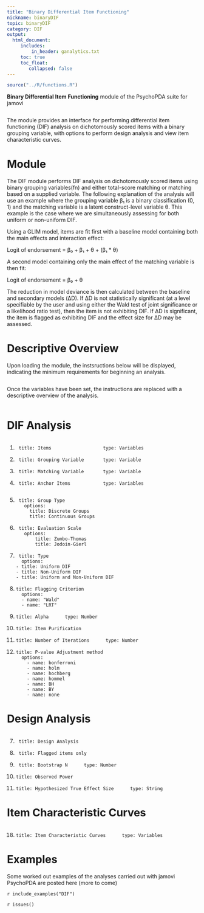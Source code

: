 ```yaml
---
title: "Binary Differential Item Functioning"
nickname: binaryDIF
topic: binaryDIF
category: DIF
output: 
  html_document:
     includes:
         in_header: ganalytics.txt
     toc: true
     toc_float:
        collapsed: false
---
```


```r
source("../R/functions.R")
```

**Binary Differential Item Functioning** module of the PsychoPDA suite for jamovi

<img src="DIF/main.png  " class="img-responsive" alt="">

The module provides an interface for performing differential item functioning (DIF) analysis on dichotomously scored items with a binary grouping variable, with options to perform design analysis and view item characteristic curves.

# Module

The DIF module performs DIF analysis on dichotomously scored items using binary grouping variables(fn) and either total-score matching or matching based on a supplied variable. The following explanation of the analysis will use an example where the grouping variable β₁ is a binary classification (0, 1) and the matching variable is a latent construct-level variable θ. This example is the case where we are simultaneously assessing for both uniform or non-uniform DIF.

Using a GLIM model, items are fit first with a baseline model containing both the main effects and interaction effect:

Logit of endorsement = β₀ + β₁ + θ + (β₁ * θ)

A second model containing  only the main effect of the matching variable is then fit:

Logit of endorsement = β₀ + θ 

The reduction in model deviance is then calculated between the baseline and secondary models (ΔD). If ΔD is not statistically significant (at a level specifiable by the user and using either the Wald test of joint significance or a likelihood ratio test), then the item is not exhibiting DIF. If ΔD is significant, the item is flagged as exhibiting DIF and the effect size for ΔD may be assessed.

# Descriptive Overview

Upon loading the module, the instsructions below will be displayed, indicating the minimum requirements for beginning an analysis.

<img src="DIF/instructions.png  " class="img-responsive" alt="">

Once the variables have been set, the instructions are replaced with a descriptive overview of the analysis.

<img src="DIF/procedureNotes.png  " class="img-responsive" alt="">

# DIF Analysis


<img src="DIF/analysisVariables.png  " class="img-responsive" alt="">

1.      title: Items                   type: Variables
2.      title: Grouping Variable       type: Variable
3.      title: Matching Variable       type: Variable
4.      title: Anchor Items            type: Variables

<img src="DIF/analysis.png  " class="img-responsive" alt="">


5.      title: Group Type
    	  options:
        	title: Discrete Groups
        	title: Continuous Groups
6.      title: Evaluation Scale
    	  options:
        	  title: Zumbo-Thomas
        	  title: Jodoin-Gierl

12.      title: Type
    	  options:
        - title: Uniform DIF
        - title: Non-Uniform DIF
        - title: Uniform and Non-Uniform DIF
        
13.     title: Flagging Criterion
    	  options:
    	  - name: "Wald"
    	  - name: "LRT"
    	  
14.     title: Alpha      type: Number

15.     title: Item Purification

16.     title: Number of Iterations      type: Number

17.     title: P-value Adjustment method
    	  options: 
        	- name: bonferroni
        	- name: holm
        	- name: hochberg
        	- name: hommel
        	- name: BH
        	- name: BY
        	- name: none


# Design Analysis

<img src="DIF/designAnalysis.png  " class="img-responsive" alt="">

7.      title: Design Analysis

8.      title: Flagged items only

9.      title: Bootstrap N      type: Number

10.     title: Observed Power

11.     title: Hypothesized True Effect Size      type: String

# Item Characteristic Curves

<img src="DIF/ICC.png  " class="img-responsive" alt="">

18.     title: Item Characteristic Curves      type: Variables

# Examples

Some worked out examples of the analyses carried out with jamovi PsychoPDA are posted here (more to come)

`r include_examples("DIF")`

`r issues()`